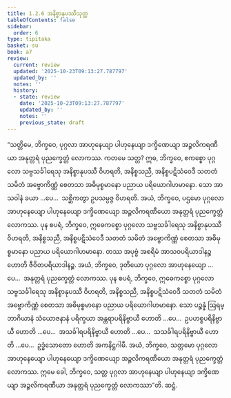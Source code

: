 ```yaml
---
title: 1.2.6 အနိစ္စာနုပဿီသုတ္တ
tableOfContents: false
sidebar:
  order: 6
type: tipitaka
basket: su
book: a7
review:
  current: review
  updated: '2025-10-23T09:13:27.787797'
  updated_by: ''
  notes: ''
  history:
  - state: review
    date: '2025-10-23T09:13:27.787797'
    updated_by: ''
    notes: ''
    previous_state: draft
---
```



<ReviewStatus review={frontmatter.review} showDetails={true} />

<HypothesisAnnotation frontmatter={frontmatter} />

<DynamicBreadcrumb />

<Division number="16" book="a7" e="ch" v="16" p="405">

<Paragraph number="78" book="a7">
“သတ္တိမေ, ဘိက္ခဝေ, ပုဂ္ဂလာ အာဟုနေယျာ ပါဟုနေယျာ ဒက္ခိဏေယျာ အဉ္ဇလိကရဏီယာ အနုတ္တရံ ပုညက္ခေတ္တံ လောကဿ. ကတမေ သတ္တ? ဣဓ, ဘိက္ခဝေ, ဧကစ္စော ပုဂ္ဂလော သဗ္ဗသင်္ခါရေသု အနိစ္စာနုပဿီ ဝိဟရတိ, အနိစ္စသညီ, အနိစ္စပဋိသံဝေဒီ သတတံ သမိတံ အဗ္ဗောကိဏ္ဏံ စေတသာ အဓိမုစ္စမာနော ပညာယ ပရိယောဂါဟမာနော. သော အာသဝါနံ ခယာ …ပေ…  သစ္ဆိကတွာ ဥပသမ္ပဇ္ဇ ဝိဟရတိ. အယံ, ဘိက္ခဝေ, ပဌမော ပုဂ္ဂလော အာဟုနေယျော ပါဟုနေယျော ဒက္ခိဏေယျော အဉ္ဇလိကရဏီယော အနုတ္တရံ ပုညက္ခေတ္တံ လောကဿ.
</Paragraph>

<Paragraph number="79" book="a7">
ပုန စပရံ, ဘိက္ခဝေ, ဣဓေကစ္စော ပုဂ္ဂလော သဗ္ဗသင်္ခါရေသု အနိစ္စာနုပဿီ ဝိဟရတိ, အနိစ္စသညီ, အနိစ္စပဋိသံဝေဒီ သတတံ သမိတံ အဗ္ဗောကိဏ္ဏံ စေတသာ အဓိမုစ္စမာနော ပညာယ ပရိယောဂါဟမာနော. တဿ အပုဗ္ဗံ အစရိမံ အာသဝပရိယာဒါနဉ္စ ဟောတိ ဇီဝိတပရိယာဒါနဉ္စ. အယံ, ဘိက္ခဝေ, ဒုတိယော ပုဂ္ဂလော အာဟုနေယျော …ပေ…  အနုတ္တရံ ပုညက္ခေတ္တံ လောကဿ.
</Paragraph>

<Paragraph number="80" book="a7">
ပုန စပရံ, ဘိက္ခဝေ, ဣဓေကစ္စော ပုဂ္ဂလော သဗ္ဗသင်္ခါရေသု အနိစ္စာနုပဿီ ဝိဟရတိ, အနိစ္စသညီ, အနိစ္စပဋိသံဝေဒီ သတတံ သမိတံ အဗ္ဗောကိဏ္ဏံ စေတသာ အဓိမုစ္စမာနော ပညာယ ပရိယောဂါဟမာနော. သော ပဉ္စန္နံ ဩရမ္ဘာဂိယာနံ သံယောဇနာနံ ပရိက္ခယာ အန္တရာပရိနိဗ္ဗာယီ ဟောတိ …ပေ…  ဥပဟစ္စပရိနိဗ္ဗာယီ ဟောတိ …ပေ…  အသင်္ခါရပရိနိဗ္ဗာယီ ဟောတိ …ပေ…  သသင်္ခါရပရိနိဗ္ဗာယီ ဟောတိ …ပေ…  ဥဒ္ဓံသောတော ဟောတိ အကနိဋ္ဌဂါမီ. အယံ, ဘိက္ခဝေ, သတ္တမော ပုဂ္ဂလော အာဟုနေယျော ပါဟုနေယျော ဒက္ခိဏေယျော အဉ္ဇလိကရဏီယော အနုတ္တရံ ပုညက္ခေတ္တံ လောကဿ. ဣမေ ခေါ, ဘိက္ခဝေ, သတ္တ ပုဂ္ဂလာ အာဟုနေယျာ ပါဟုနေယျာ ဒက္ခိဏေယျာ အဉ္ဇလိကရဏီယာ အနုတ္တရံ ပုညက္ခေတ္တံ လောကဿာ”တိ.

</Paragraph>
</Division>

<Paragraph number="81" type="center" book="a7">
ဆဋ္ဌံ.
</Paragraph>